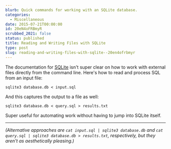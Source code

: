 ```yaml
---
blurb: Quick commands for working with an SQLite database.
categories:
  - Miscellaneous
date: 2015-07-21T00:00:00
id: 20eN4oFRBmyR
scrubbed_2021: false
status: published
title: Reading and Writing Files with SQLite
type: post
slug: reading-and-writing-files-with-sqlite--20en4ofrbmyr
---
```


The documentation for [SQLite](https://www.sqlite.org/) isn't super clear on how to work with external files directly from the command line. Here's how to read and process SQL from an input file:

    sqlite3 database.db < input.sql

And this captures the output to a file as well:

    sqlite3 database.db < query.sql > results.txt

Super useful for automating work without having to jump into SQLite itself.


---


_(Alternative approaches are `cat input.sql | sqlite3 database.db` and `cat query.sql | sqlite3 database.db > results.txt`, respectively, but they aren't as aesthetically pleasing.)_